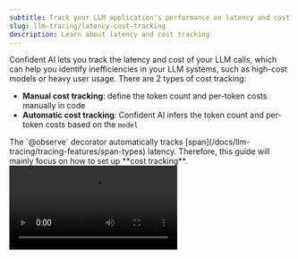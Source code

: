 ```yaml
---
subtitle: Track your LLM application's performance on latency and cost with Confident AI
slug: llm-tracing/latency-cost-tracking
description: Learn about latency and cost tracking
---
```


Confident AI lets you track the latency and cost of your LLM calls, which can help you identify inefficiencies in your LLM systems, such as high-cost models or heavy user usage. There are 2 types of cost tracking:
- **Manual cost tracking**: define the token count and per-token costs manually in code
- **Automatic cost tracking**: Confident AI infers the token count and per-token costs based on the `model`

<Info>
The `@observe` decorator automatically tracks [span](/docs/llm-tracing/tracing-features/span-types) latency. Therefore, this guide will mainly focus on how to set up **cost tracking**.
</Info>

<Frame caption="LLM Cost and Latency Tracking">
    <video src="https://confident-docs.s3.us-east-1.amazonaws.com/llm-tracing:cost-tracking.mp4" autoPlay />
</Frame>

<Tabs>
<Tab title="Manual Cost Tracking">
<CodeBlock>
```python title="main.py" {6,7,13,14}
from deepeval.tracing import update_current_span, LlmAttributes
 
@observe(
    type="llm", 
    model="gpt-4o", 
    cost_per_input_token=0.001, 
    cost_per_output_token=0.001
)
def generate_response(prompt: str) -> str:
    output = "Generated response"
    update_current_span(
        attributes=LlmAttributes(
            input_token_count=10,
            output_token_count=20,
        )
    )
    return output
```
</CodeBlock>
</Tab>
<Tab title="Automatic Cost Tracking">
<CodeBlock>
```python title="main.py" {5}
from deepeval.tracing import update_current_span, LlmAttributes
 
@observe(
    type="llm", 
    model="gpt-4o"
)
def generate_response(prompt: str) -> str:
    output = "Generated response"
    update_current_span(
        attributes=LlmAttributes(
            input=prompt,
            output=output,
        )
    )
    return output
```
</CodeBlock>
</Tab>
</Tabs>

## Setup Cost Tracking

You can either manually configure cost tracking or let Confident AI calculate your costs automatically from the [inputs and outputs](/docs/llm-tracing/tracing-features/input-output) of your LLM span based on the provided `model`.

<Note>
Automatic cost tracking is only available for **OpenAI**, **Anthropic**, and **Gemini** models.
</Note>

<div className='flex items-center justify-center'>
```mermaid
graph TD
    A[LLM input or output] --> B{Token count provided?}
    B -- Yes --> C[Use provided token count]
    B -- No --> D[Tokenize text]
    D --> E[Count tokens]
    C --> F[Get model price per token]
    E --> F
    F --> G[Calculate LLM input or output cost]
    class A,C,D,E,F,G process;
```
</div>

If token-usage and cost data are provided in code, Confident AI computes the cost directly from those values. If not, it attempts to **infer the cost** from the model, input, and output by following these steps:

   1. Verify that the model, input, and output are all available and valid.  
   2. Select the appropriate tokenizer for the model provider.  
   3. Count the input and output tokens.  
   4. Retrieve the per-token pricing from the provider.  
   5. Compute the total cost.  


### Automatic Cost Tracking

To set up automatic cost tracking, provide the `model` in the `@observe` decorator of your [LLM span](/docs/llm-tracing/tracing-features/span-types#llm-span), and provide the `input` and `output` in your `LlmAttributes`.

<CodeBlock>
```python title="main.py" {5}
from deepeval.tracing import update_current_span, LlmAttributes
 
@observe(
    type="llm", 
    model="gpt-4o"
)
def generate_response(prompt: str) -> str:
    output = "Generated response"
    update_current_span(
        attributes=LlmAttributes(
            input=prompt,
            output=output,
        )
    )
    return output
```
</CodeBlock>

The table below summarizes each available model provider and its corresponding tokenization method.

|  Provider | Tokenizer | Example Models | Token Counting Method |
|-------------|-----------|----------------|----------------------|
| OpenAI | [tiktoken](https://github.com/openai/tiktoken) | GPT-4, GPT-3.5, O1, O3 | Client-side tokenization using model-specific encodings |
| Anthropic | [@anthropic-ai/tokenizer](https://www.npmjs.com/package/@anthropic-ai/tokenizer) | Claude 3 Opus, Claude 3 Sonnet, Claude 3 Haiku | Claude-specific tokenization algorithm |
| Google | Gemini API | Gemini 1.5 Pro, Gemini 2.0 Flash | Server-side token counting via API call |

See the [OpenAI documentation](https://platform.openai.com/docs/guides/text-generation/token-counting), [Anthropic documentation](https://docs.anthropic.com/claude/references/token-counting), or [Google documentation](https://ai.google.dev/pricing) for the most up-to-date pricing and token counting information.

### Manual Cost Tracking

To manually set up cost tracking, provide the `cost_per_input_token` and `cost_per_output_token` in the `@observe` decorator of your [LLM span](/docs/llm-tracing/tracing-features/span-types#llm-span), and pass the input and output token counts via `LlmAttributes`.

<Tip >
Manual cost tracking is the **recommended approach** if you want to ensure accurate cost tracking, and if your model provider does not support automatic cost tracking. 
</Tip>

<CodeBlock>
```python title="main.py" {6,7,13,14} 
from deepeval.tracing import update_current_span, LlmAttributes
 
@observe(
    type="llm", 
    model="gpt-4o", 
    cost_per_input_token=0.001, 
    cost_per_output_token=0.001
)
def generate_response(prompt: str) -> str:
    output = "Generated response"
    update_current_span(
        attributes=LlmAttributes(
            input_token_count=10,
            output_token_count=20,
        )
    )
    return output

generate_response("Calculate the cost of this call")
```
</CodeBlock>

The total cost of this call will be computed as:

<CodeBlock>
```
(input_token_count × cost_per_input_token) + (output_token_count × cost_per_output_token)
```
</CodeBlock>
